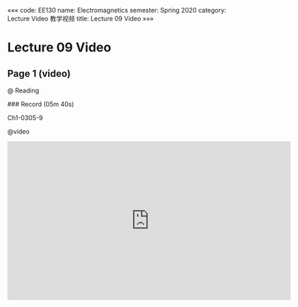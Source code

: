 «««
code: EE130
name: Electromagnetics
semester: Spring 2020
category: Lecture Video 教学视频
title: Lecture 09 Video
»»»

# Lecture 09 Video

## Page 1 (video)

@ Reading

<div class="markdown-body">
### Record (05m 40s)

Ch1-0305-9
</div>

@video

<iframe src="https://sbbrisk.com/e/shpt7tkta0d1.html" frameborder=0 marginwidth=0 marginheight=0 scrolling=no width=640 height=360 allowfullscreen></iframe>

